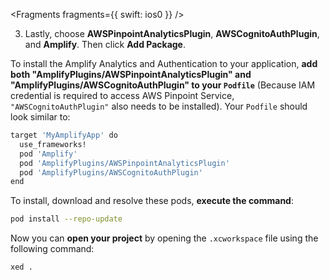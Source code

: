 <BlockSwitcher>

<Block name="Swift Package Manager">


<Fragments fragments={{ swift: ios0 }} />

3. Lastly, choose **AWSPinpointAnalyticsPlugin**, **AWSCognitoAuthPlugin**, and **Amplify**. Then click **Add Package**.

</Block>

<Block name="CocoaPods">

To install the Amplify Analytics and Authentication to your application, **add both "AmplifyPlugins/AWSPinpointAnalyticsPlugin" and "AmplifyPlugins/AWSCognitoAuthPlugin" to your `Podfile`** (Because IAM credential is required to access AWS Pinpoint Service, `"AWSCognitoAuthPlugin"` also needs to be installed). Your `Podfile` should look similar to:

```bash
target 'MyAmplifyApp' do
  use_frameworks!
  pod 'Amplify'
  pod 'AmplifyPlugins/AWSPinpointAnalyticsPlugin'
  pod 'AmplifyPlugins/AWSCognitoAuthPlugin'
end
```

To install, download and resolve these pods, **execute the command**:

```bash
pod install --repo-update
```

Now you can **open your project** by opening the `.xcworkspace` file using the following command:

```bash
xed .
```

</Block>

</BlockSwitcher>
